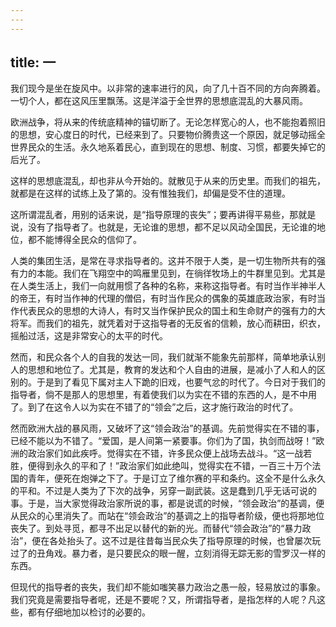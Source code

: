```yaml
---
---
---
```

title: 一
---



我们现今是坐在旋风中。以非常的速率进行的风，向了几十百不同的方向奔腾着。一切个人，都在这风压里飘荡。这是洋溢于全世界的思想底混乱的大暴风雨。

欧洲战争，将从来的传统底精神的锚切断了。无论怎样宽心的人，也不能抱着照旧的思想，安心度日的时代，已经来到了。只要物价腾贵这一个原因，就足够动摇全世界民众的生活。永久地系着民心，直到现在的思想、制度、习惯，都要失掉它的后光了。

这样的思想底混乱，却也非从今开始的。就散见于从来的历史里。而我们的祖先，就都是在这样的试练上及了第的。没有惟独我们，却偏是受不住的道理。

这所谓混乱者，用别的话来说，是“指导原理的丧失”；要再讲得平易些，那就是说，没有了指导者了。也就是，无论谁的思想，都不足以风动全国民，无论谁的地位，都不能博得全民众的信仰了。

人类的集团生活，是常在寻求指导者的。这并不限于人类，是一切生物所共有的强有力的本能。我们在飞翔空中的鸣雁里见到，在徜徉牧场上的牛群里见到。尤其是在人类生活上，我们一向就用惯了各种的名称，来称这指导者。有时当作半神半人的帝王，有时当作神的代理的僧侣，有时当作民众的偶象的英雄底政治家，有时当作代表民众的思想的大诗人，有时又当作保护民众的国土和生命财产的强有力的大将军。而我们的祖先，就凭着对于这指导者的无反省的信赖，放心而耕田，织衣，摇船过活，这是非常安心的太平的时代。

然而，和民众各个人的自我的发达一同，我们就渐不能象先前那样，简单地承认别人的思想和地位了。尤其是，教育的发达和个人自由的进展，是减小了人和人的区别的。于是到了看见下属对主人下跪的旧戏，也要气忿的时代了。今日对于我们的指导者，倘不是那人的思想里，有着使我们以为实在不错的东西的人，是不中用了。到了在这令人以为实在不错了的“领会”之后，这才施行政治的时代了。

然而欧洲大战的暴风雨，又破坏了这“领会政治”的基调。先前觉得实在不错的事，已经不能以为不错了。“爱国，是人间第一紧要事。你们为了国，执剑而战呀！”欧洲的政治家们如此疾呼。觉得实在不错，许多民众便上战场去战斗。“这一战若胜，便得到永久的平和了！”政治家们如此绝叫，觉得实在不错，一百三十万个法国的青年，便死在炮弹之下了。于是订立了维尔赛的平和条约。这全不是什么永久的平和。不过是人类为了下次的战争，另穿一副武装。这是蠢到几乎无话可说的事。于是，当大家觉得政治家所说的事，都是说谎的时候，“领会政治”的基调，便从民众的心里消失了。而站在“领会政治”的基调之上的指导者阶级，便也将那地位丧失了。到处寻觅，都寻不出足以替代的新的光。而替代“领会政治”的“暴力政治”，便在各处抬头了。这不过是往昔每当民众失了指导原理的时候，也曾屡次玩过了的丑角戏。暴力者，是只要民众的眼一醒，立刻消得无踪无影的雪罗汉一样的东西。

但现代的指导者的丧失，我们却不能如嗤笑暴力政治之愚一般，轻易放过的事象。我们究竟是需要指导者呢，还是不要呢？又，所谓指导者，是指怎样的人呢？凡这些，都有仔细地加以检讨的必要的。